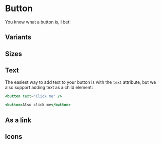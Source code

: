 
<Meta title="Atoms/Button" of={ButtonStories} />

# Button

You know what a button is, I bet!

<Canvas>
  <Story of={ButtonStories.Default} />
</Canvas>

## Variants

<Canvas>
  <Story of={ButtonStories.Primary} />
  <Story of={ButtonStories.Secondary} />
  <Story of={ButtonStories.Toolbar} />
</Canvas>

## Sizes

<Canvas>
  <Story of={ButtonStories.Small} />
  <Story of={ButtonStories.Medium} />
  <Story of={ButtonStories.Large} />
</Canvas>

## Text

The easiest way to add text to your button is with the `text` attribute, but we also support adding text as a child element:

```jsx
<button text="Click me" />

<button>Also click me</button>
```

## As a link

<Canvas>
  <Story of={ButtonStories.Link} />
</Canvas>

## Icons

<Canvas>
  <Story of={ButtonStories.IconOnly} />
  <Story of={ButtonStories.TextAndIcon} />
</Canvas>

<ArgTypes story="Default" />
